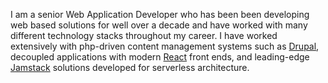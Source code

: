 I am a senior Web Application Developer who has been been developing web based
solutions for well over a decade and have worked with many different technology stacks
throughout my career. I have worked extensively with php-driven content management
systems such as [Drupal](https://www.drupal.org/), decoupled applications with modern
[React](https://reactjs.org/) front ends, and leading-edge [Jamstack](https://jamstack.org/)
solutions developed for serverless architecture.
